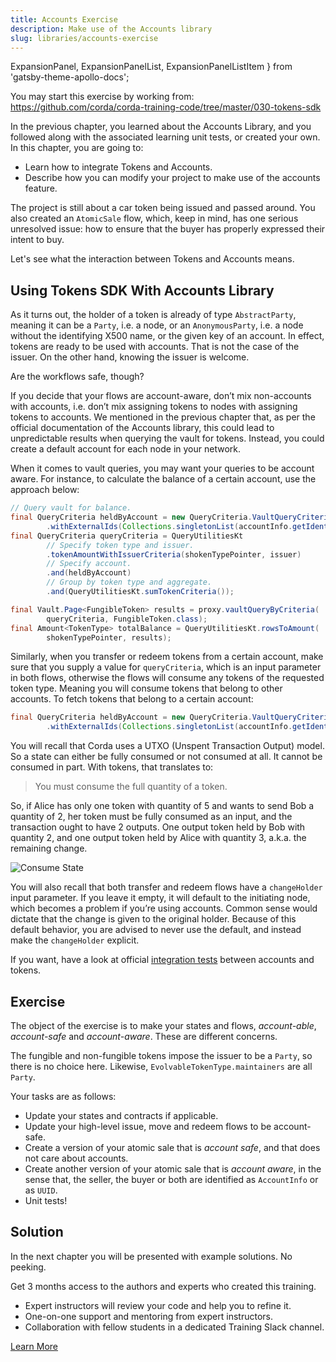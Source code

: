 ```yaml
---
title: Accounts Exercise
description: Make use of the Accounts library
slug: libraries/accounts-exercise
---
```



  ExpansionPanel,
  ExpansionPanelList,
  ExpansionPanelListItem
} from 'gatsby-theme-apollo-docs';

<ExpansionPanel title="Code">

You may start this exercise by working from: https://github.com/corda/corda-training-code/tree/master/030-tokens-sdk

</ExpansionPanel>

In the previous chapter, you learned about the Accounts Library, and you followed along with the associated learning unit tests, or created your own. In this chapter, you are going to:

* Learn how to integrate Tokens and Accounts.
* Describe how you can modify your project to make use of the accounts feature.

The project is still about a car token being issued and passed around. You also created an `AtomicSale` flow, which, keep in mind, has one serious unresolved issue: how to ensure that the buyer has properly expressed their intent to buy.

Let's see what the interaction between Tokens and Accounts means.

## Using Tokens SDK With Accounts Library

As it turns out, the holder of a token is already of type `AbstractParty`, meaning it can be a `Party`, i.e. a node, or an `AnonymousParty`, i.e. a node without the identifying X500 name, or the given key of an account. In effect, tokens are ready to be used with accounts. That is not the case of the issuer. On the other hand, knowing the issuer is welcome.

Are the workflows safe, though?

If you decide that your flows are account-aware, don’t mix non-accounts with accounts, i.e. don’t mix assigning tokens to nodes with assigning tokens to accounts. We mentioned in the previous chapter that, as per the official documentation of the Accounts library, this could lead to unpredictable results when querying the vault for tokens. Instead, you could create a default account for each node in your network.

When it comes to vault queries, you may want your queries to be account aware. For instance, to calculate the balance of a certain account, use the approach below:

```java
// Query vault for balance.
final QueryCriteria heldByAccount = new QueryCriteria.VaultQueryCriteria()
        .withExternalIds(Collections.singletonList(accountInfo.getIdentifier().getId()));
final QueryCriteria queryCriteria = QueryUtilitiesKt
        // Specify token type and issuer.
        .tokenAmountWithIssuerCriteria(shokenTypePointer, issuer)
        // Specify account.
        .and(heldByAccount)
        // Group by token type and aggregate.
        .and(QueryUtilitiesKt.sumTokenCriteria());

final Vault.Page<FungibleToken> results = proxy.vaultQueryByCriteria(
        queryCriteria, FungibleToken.class);
final Amount<TokenType> totalBalance = QueryUtilitiesKt.rowsToAmount(
        shokenTypePointer, results);
```
Similarly, when you transfer or redeem tokens from a certain account, make sure that you supply a value for `queryCriteria`, which is an input parameter in both flows, otherwise the flows will consume any tokens of the requested token type. Meaning you will consume tokens that belong to other accounts. To fetch tokens that belong to a certain account:

```java
final QueryCriteria heldByAccount = new QueryCriteria.VaultQueryCriteria()
        .withExternalIds(Collections.singletonList(accountInfo.getIdentifier().getId()));
```
You will recall that Corda uses a UTXO (Unspent Transaction Output) model. So a state can either be fully consumed or not consumed at all. It cannot be consumed in part. With tokens, that translates to:

> You must consume the full quantity of a token.

So, if Alice has only one token with quantity of 5 and wants to send Bob a quantity of 2, her token must be fully consumed as an input, and the transaction ought to have 2 outputs. One output token held by Bob with quantity 2, and one output token held by Alice with quantity 3, a.k.a. the remaining change.

![Consume State](images/consume_state.png)

You will also recall that both transfer and redeem flows have a `changeHolder` input parameter. If you leave it empty, it will default to the initiating node, which becomes a problem if you’re using accounts. Common sense would dictate that the change is given to the original holder. Because of this default behavior, you are advised to never use the default, and instead make the `changeHolder` explicit.

If you want, have a look at official [integration tests](https://github.com/corda/accounts/tree/900fe9c2ebf4ad8ecda1f494c03f747ef1579746/examples/tokens-integration-test/src/integrationTest/kotlin/com/r3/corda/lib/accounts/examples/tokensTest) between accounts and tokens.

## Exercise

The object of the exercise is to make your states and flows, _account-able_, _account-safe_ and _account-aware_. These are different concerns.

The fungible and non-fungible tokens impose the issuer to be a `Party`, so there is no choice here. Likewise, `EvolvableTokenType.maintainers` are all `Party`.

Your tasks are as follows:

* Update your states and contracts if applicable.
* Update your high-level issue, move and redeem flows to be account-safe.
* Create a version of your atomic sale that is _account safe_, and that does not care about accounts.
* Create another version of your atomic sale that is _account aware_, in the sense that, the seller, the buyer or both are identified as `AccountInfo` or as `UUID`.
* Unit tests!

## Solution

In the next chapter you will be presented with example solutions. No peeking.

<HighlightBox type="support">

Get 3 months access to the authors and experts who created this training.

* Expert instructors will review your code and help you to refine it.
* One-on-one support and mentoring from expert instructors.
* Collaboration with fellow students in a dedicated Training Slack channel.

<div class="cta-wrapper">
<a href="/in-closing/get-paid-support/" class="cta-button">Learn More</a>
</div>

</HighlightBox>

